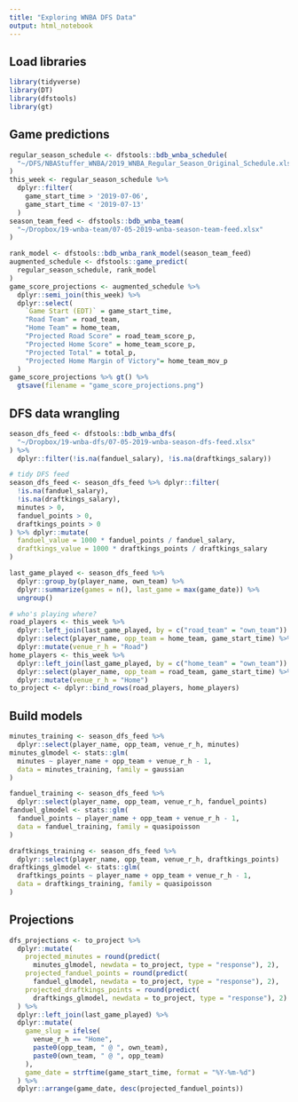 ```yaml
---
title: "Exploring WNBA DFS Data"
output: html_notebook
---
```


## Load libraries
```r
library(tidyverse)
library(DT)
library(dfstools)
library(gt)
```

## Game predictions
```r
regular_season_schedule <- dfstools::bdb_wnba_schedule(
  "~/DFS/NBAStuffer_WNBA/2019_WNBA_Regular_Season_Original_Schedule.xlsx"
)
this_week <- regular_season_schedule %>% 
  dplyr::filter(
    game_start_time > '2019-07-06',
    game_start_time < '2019-07-13'
  )
season_team_feed <- dfstools::bdb_wnba_team(
  "~/Dropbox/19-wnba-team/07-05-2019-wnba-season-team-feed.xlsx"
)

rank_model <- dfstools::bdb_wnba_rank_model(season_team_feed)
augmented_schedule <- dfstools::game_predict(
  regular_season_schedule, rank_model
)
game_score_projections <- augmented_schedule %>%
  dplyr::semi_join(this_week) %>% 
  dplyr::select(
    `Game Start (EDT)` = game_start_time,
    "Road Team" = road_team,
    "Home Team" = home_team,
    "Projected Road Score" = road_team_score_p,
    "Projected Home Score" = home_team_score_p,
    "Projected Total" = total_p,
    "Projected Home Margin of Victory"= home_team_mov_p
  )
game_score_projections %>% gt() %>% 
  gtsave(filename = "game_score_projections.png")

```

## DFS data wrangling
```r
season_dfs_feed <- dfstools::bdb_wnba_dfs(
  "~/Dropbox/19-wnba-dfs/07-05-2019-wnba-season-dfs-feed.xlsx"
) %>% 
  dplyr::filter(!is.na(fanduel_salary), !is.na(draftkings_salary))

# tidy DFS feed
season_dfs_feed <- season_dfs_feed %>% dplyr::filter(
  !is.na(fanduel_salary),
  !is.na(draftkings_salary),
  minutes > 0,
  fanduel_points > 0,
  draftkings_points > 0
) %>% dplyr::mutate(
  fanduel_value = 1000 * fanduel_points / fanduel_salary,
  draftkings_value = 1000 * draftkings_points / draftkings_salary
)

last_game_played <- season_dfs_feed %>% 
  dplyr::group_by(player_name, own_team) %>% 
  dplyr::summarize(games = n(), last_game = max(game_date)) %>% 
  ungroup()

# who's playing where?
road_players <- this_week %>% 
  dplyr::left_join(last_game_played, by = c("road_team" = "own_team")) %>%
  dplyr::select(player_name, opp_team = home_team, game_start_time) %>% 
  dplyr::mutate(venue_r_h = "Road")
home_players <- this_week %>% 
  dplyr::left_join(last_game_played, by = c("home_team" = "own_team")) %>%
  dplyr::select(player_name, opp_team = road_team, game_start_time) %>% 
  dplyr::mutate(venue_r_h = "Home")
to_project <- dplyr::bind_rows(road_players, home_players)

```

## Build models
```r
minutes_training <- season_dfs_feed %>% 
  dplyr::select(player_name, opp_team, venue_r_h, minutes)
minutes_glmodel <- stats::glm(
  minutes ~ player_name + opp_team + venue_r_h - 1,
  data = minutes_training, family = gaussian
)

fanduel_training <- season_dfs_feed %>% 
  dplyr::select(player_name, opp_team, venue_r_h, fanduel_points)
fanduel_glmodel <- stats::glm(
  fanduel_points ~ player_name + opp_team + venue_r_h - 1, 
  data = fanduel_training, family = quasipoisson
)

draftkings_training <- season_dfs_feed %>% 
  dplyr::select(player_name, opp_team, venue_r_h, draftkings_points)
draftkings_glmodel <- stats::glm(
  draftkings_points ~ player_name + opp_team + venue_r_h - 1, 
  data = draftkings_training, family = quasipoisson
)

```

## Projections
```r
dfs_projections <- to_project %>% 
  dplyr::mutate(
    projected_minutes = round(predict(
      minutes_glmodel, newdata = to_project, type = "response"), 2),
    projected_fanduel_points = round(predict(
      fanduel_glmodel, newdata = to_project, type = "response"), 2),
    projected_draftkings_points = round(predict(
      draftkings_glmodel, newdata = to_project, type = "response"), 2)
  ) %>% 
  dplyr::left_join(last_game_played) %>%
  dplyr::mutate(
    game_slug = ifelse(
      venue_r_h == "Home",
      paste0(opp_team, " @ ", own_team),
      paste0(own_team, " @ ", opp_team)
    ),
    game_date = strftime(game_start_time, format = "%Y-%m-%d")
  ) %>% 
  dplyr::arrange(game_date, desc(projected_fanduel_points))

```
